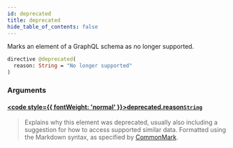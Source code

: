 ```yaml
---
id: deprecated
title: deprecated
hide_table_of_contents: false
---
```








Marks an element of a GraphQL schema as no longer supported.

```graphql
directive @deprecated(
  reason: String = "No longer supported"
)
```


### Arguments

#### [<code style={{ fontWeight: 'normal' }}>deprecated.<b>reason</b></code>](#)<Bullet />[`String`](/docs/testnet/graphql/scalars/string) <Badge class="secondary" text="scalar"/>
> Explains why this element was deprecated, usually also including a suggestion for how to access supported similar data. Formatted using the Markdown syntax, as specified by [CommonMark](https://commonmark.org/).
> 





